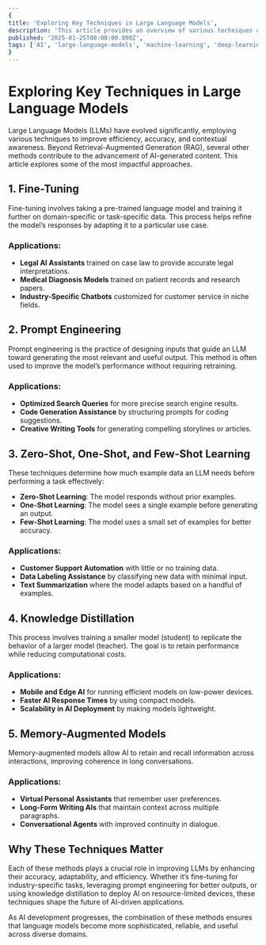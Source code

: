 ```yaml
---
{
title: 'Exploring Key Techniques in Large Language Models',
description: 'This article provides an overview of various techniques used in large language models (LLMs) beyond Retrieval-Augmented Generation (RAG), highlighting their applications and impact.',
published: '2025-01-25T00:00:00.000Z',
tags: ['AI', 'large-language-models', 'machine-learning', 'deep-learning'],
}
---
```


# Exploring Key Techniques in Large Language Models
Large Language Models (LLMs) have evolved significantly, employing various techniques to improve efficiency, accuracy, and contextual awareness. Beyond Retrieval-Augmented Generation (RAG), several other methods contribute to the advancement of AI-generated content. This article explores some of the most impactful approaches.

## 1. **Fine-Tuning**
Fine-tuning involves taking a pre-trained language model and training it further on domain-specific or task-specific data. This process helps refine the model’s responses by adapting it to a particular use case.

### Applications:
- **Legal AI Assistants** trained on case law to provide accurate legal interpretations.
- **Medical Diagnosis Models** trained on patient records and research papers.
- **Industry-Specific Chatbots** customized for customer service in niche fields.

## 2. **Prompt Engineering**
Prompt engineering is the practice of designing inputs that guide an LLM toward generating the most relevant and useful output. This method is often used to improve the model’s performance without requiring retraining.

### Applications:
- **Optimized Search Queries** for more precise search engine results.
- **Code Generation Assistance** by structuring prompts for coding suggestions.
- **Creative Writing Tools** for generating compelling storylines or articles.

## 3. **Zero-Shot, One-Shot, and Few-Shot Learning**
These techniques determine how much example data an LLM needs before performing a task effectively:
- **Zero-Shot Learning**: The model responds without prior examples.
- **One-Shot Learning**: The model sees a single example before generating an output.
- **Few-Shot Learning**: The model uses a small set of examples for better accuracy.

### Applications:
- **Customer Support Automation** with little or no training data.
- **Data Labeling Assistance** by classifying new data with minimal input.
- **Text Summarization** where the model adapts based on a handful of examples.

## 4. **Knowledge Distillation**
This process involves training a smaller model (student) to replicate the behavior of a larger model (teacher). The goal is to retain performance while reducing computational costs.

### Applications:
- **Mobile and Edge AI** for running efficient models on low-power devices.
- **Faster AI Response Times** by using compact models.
- **Scalability in AI Deployment** by making models lightweight.

## 5. **Memory-Augmented Models**
Memory-augmented models allow AI to retain and recall information across interactions, improving coherence in long conversations.

### Applications:
- **Virtual Personal Assistants** that remember user preferences.
- **Long-Form Writing AIs** that maintain context across multiple paragraphs.
- **Conversational Agents** with improved continuity in dialogue.

## Why These Techniques Matter
Each of these methods plays a crucial role in improving LLMs by enhancing their accuracy, adaptability, and efficiency. Whether it’s fine-tuning for industry-specific tasks, leveraging prompt engineering for better outputs, or using knowledge distillation to deploy AI on resource-limited devices, these techniques shape the future of AI-driven applications.

As AI development progresses, the combination of these methods ensures that language models become more sophisticated, reliable, and useful across diverse domains.

